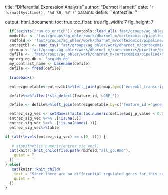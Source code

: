 title: "Differential Expression Analysis"
author: "Dermot Harnett"
date: "`r format(Sys.time(), '%d %B, %Y')`"
params:
  defile: ''
  entrezfile: '' 

output:
  html_document:
    toc: true
    toc_float: true
    fig_width: 7
    fig_height: 7

```r
  if(!exists('run_go_enrich')) devtools::load_all('fast/groups/ag_ohler/work/dharnet_m/cortexomics/pipeline/rseq/')
  modeldir <- 'fast/groups/ag_ohler/work/dharnet_m/cortexomics/pipeline/xtail/xtail_P0_GO'%T>%dir.create(showWarn=F)
  rmdfold <- 'fast/groups/ag_ohler/work/dharnet_m/cortexomics/pipeline/rseq/inst/rmd/de/'
  entreztbl <- read_tsv('fast/groups/ag_ohler/work/dharnet_m/cortexomics/pipeline/my_gencode.vM12.metadata.EntrezGene.tsv')
  gtrmap <-'fast/groups/ag_ohler/work/dharnet_m/cortexomics/pipeline/gene_transcript_map.tsv' %>% fread(header=F) %>% set_colnames(c('gene_id','transcript_id'))
  defile <- 'fast/groups/ag_ohler/work/dharnet_m/cortexomics/pipeline/xtail/xtail_P0.txt'
  my_org_eg_db <- 'org.Mm.eg'
  my_contrast_name <- basename(defile)
  defile <- fread(defile)
  
  traceback()

  entrezgenetable<-entreztbl%>%left_join(gtrmap,by=c('ensembl_transcript_id'='transcript_id'))%>%distinct(gene_id,entrez_gene_id)

  defile%<>%filter(!str_detect(feature_id,'uORF_'))

  defile <- defile%>%left_join(entrezgenetable,by=c('feature_id'='gene_id'))%>%distinct(feature_id,.keep_all=T)%>%filter(!is.na(entrez_gene_id))

  entrez_sig_vec <- setNames(factor(as.numeric(defile$adj_p_value < 0.05)),defile$entrez_gene_id)
  entrez_sig_vec %<>% .[!is.na(.)]
  entrez_sig_vec %<>% .[!is.na(names(.))]
  entrez_sig_vec%>%table

```

```r
if (all(levels(entrez_sig_vec) == c(0, 1))) {
   
   # stopifnot(is.numeric(entrez_sig_vec))
  cat(knitr::knit_child(file.path(rmdfold,"all_go.Rmd"),
    quiet = T
  ))
} else{
   cat(knitr::knit_child(
    text = "Since there are no differential regulated genes for this contrast we cannot perform a GO enrichment analysis.",
    quiet = T
  ))
}
```
